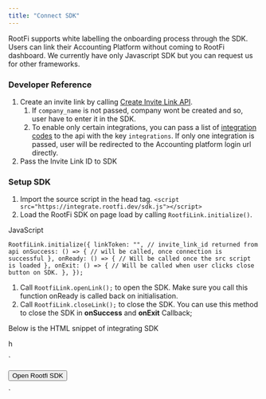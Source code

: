 ```yaml
---
title: "Connect SDK"
---
```


RootFi supports white labelling the onboarding process through the SDK. Users can link their Accounting Platform without coming to RootFi dashboard. We currently have only Javascript SDK but you can request us for other frameworks.

### Developer Reference

1. Create an invite link by calling [Create Invite Link API](https://postman.rootfi.dev/#5b230506-f6b9-4a67-a9df-6a32b9e257bb).  
   1. If `company_name` is not passed, company wont be created and so, user have to enter it in the SDK.  
   2. To enable only certain integrations, you can pass a list of [integration codes](/docs/enums#integrations) to the api with the key `integrations`. If only one integration is passed, user will be redirected to the Accounting platform login url directly.
2. Pass the Invite Link ID to SDK

### Setup SDK

1. Import the source script in the head tag. `<script src="https://integrate.rootfi.dev/sdk.js"></script>`
2. Load the RootFi SDK on page load by calling `RootfiLink.initialize()`.

JavaScript

`RootfiLink.initialize({
    linkToken: "", // invite_link_id returned from api
    onSuccess: () => {
       // will be called, once connection is successful
    },
    onReady: () => {
       // Will be called once the src script is loaded
    },
    onExit: () => {
       // Will be called when user clicks close button on SDK.
    },
 });
`

1. Call `RootfiLink.openLink();` to open the SDK. Make sure you call this function onReady is called back on initialisation.
2. Call `RootfiLink.closeLink();` to close the SDK. You can use this method to close the SDK in **onSuccess** and **onExit** Callback;

Below is the HTML snippet of integrating SDK

h

`<html>
  <head>
    <script src="https://integrate.rootfi.dev/sdk.js" type="text/javascript"></script>
    <script>
     const RootfiLink = window.RootfiLink;
     function loadRootFi() {  
      RootfiLink.initialize({  
          linkToken: "1234567", // invite_link_id returned from Create Invite Link API
          onSuccess: () => { // connection succeeded  
						RootfiLink.closeLink(); // Close the SDK
            alert("Connection Success");
            // Make an api call to save success status to your  db
          },  
          onReady: () => {  
	    			// Open SDK when ready. You can open on a button Click.
            RootfiLink.openLink();  
          },  
          onExit: () => {  
            // Close SDK when user clicks closed.  
            RootfiLink.closeLink();
            // Or you can show a alert msg instead of closing iframe
            alert("Please complete the setup");
          },  
        });  
    }  
    </script>  
  </head>  
  <body>  
    <p><button onclick="loadRootFi()">Open Rootfi SDK</button></p>  
    </body>  
</html>
`